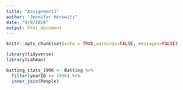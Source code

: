 ```yaml
---
title: "Assignment1"
author: "Jennifer Horowitz"
date: "9/9/2020"
output: html_document
---
```


```r
knitr::opts_chunk$set(echo = TRUE,warnings=FALSE, messages=FALSE)
```

```r
library(tidyverse)
library(Lahman)
```

```r
batting_stats_1996 <- Batting %>%    
  filter(yearID == 1996) %>% 
  inner_join(People)
```           





